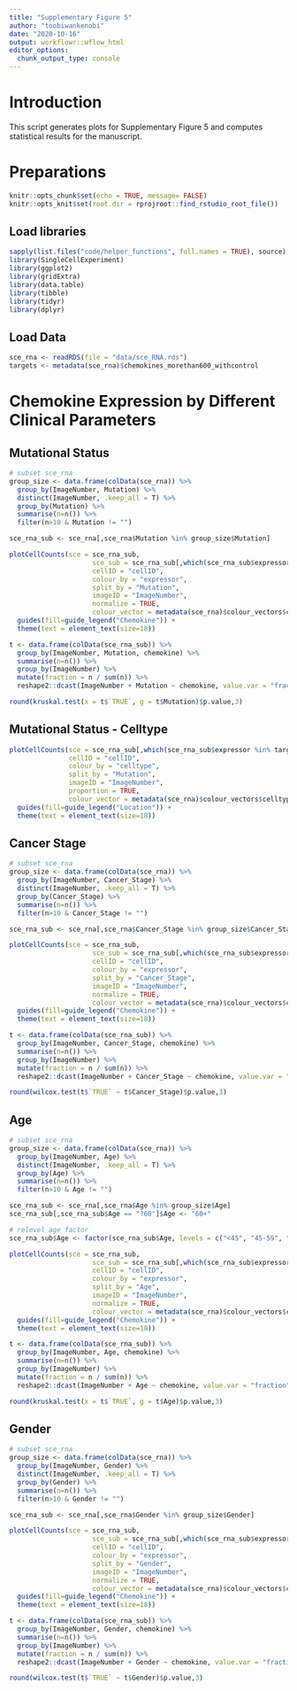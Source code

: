 ```yaml
---
title: "Supplementary Figure 5"
author: "toobiwankenobi"
date: "2020-10-16"
output: workflowr::wflow_html
editor_options:
  chunk_output_type: console
---
```


# Introduction
This script generates plots for Supplementary Figure 5 and computes statistical results for the manuscript.

# Preparations

```r
knitr::opts_chunk$set(echo = TRUE, message= FALSE)
knitr::opts_knit$set(root.dir = rprojroot::find_rstudio_root_file())
```

## Load libraries

```r
sapply(list.files("code/helper_functions", full.names = TRUE), source)
library(SingleCellExperiment)
library(ggplot2)
library(gridExtra)
library(data.table)
library(tibble)
library(tidyr)
library(dplyr)
```

## Load Data

```r
sce_rna <- readRDS(file = "data/sce_RNA.rds")
targets <- metadata(sce_rna)$chemokines_morethan600_withcontrol
```

# Chemokine Expression by Different Clinical Parameters

## Mutational Status

```r
# subset sce_rna
group_size <- data.frame(colData(sce_rna)) %>%
  group_by(ImageNumber, Mutation) %>%
  distinct(ImageNumber, .keep_all = T) %>%
  group_by(Mutation) %>%
  summarise(n=n()) %>%
  filter(n>10 & Mutation != "")

sce_rna_sub <- sce_rna[,sce_rna$Mutation %in% group_size$Mutation]

plotCellCounts(sce = sce_rna_sub, 
                     sce_sub = sce_rna_sub[,which(sce_rna_sub$expressor %in% targets)],
                     cellID = "cellID",
                     colour_by = "expressor",
                     split_by = "Mutation",
                     imageID = "ImageNumber",
                     normalize = TRUE,
                     colour_vector = metadata(sce_rna)$colour_vectors$chemokine_combinations) + 
  guides(fill=guide_legend("Chemokine")) +
  theme(text = element_text(size=18))

t <- data.frame(colData(sce_rna_sub)) %>%
  group_by(ImageNumber, Mutation, chemokine) %>%
  summarise(n=n()) %>%
  group_by(ImageNumber) %>%
  mutate(fraction = n / sum(n)) %>%
  reshape2::dcast(ImageNumber + Mutation ~ chemokine, value.var = "fraction")

round(kruskal.test(x = t$`TRUE`, g = t$Mutation)$p.value,3)
```

## Mutational Status - Celltype 

```r
plotCellCounts(sce = sce_rna_sub[,which(sce_rna_sub$expressor %in% targets)],
               cellID = "cellID",
               colour_by = "celltype",
               split_by = "Mutation",
               imageID = "ImageNumber",
               proportion = TRUE,
               colour_vector = metadata(sce_rna)$colour_vectors$celltype) + 
  guides(fill=guide_legend("Location")) +
  theme(text = element_text(size=18))
```

## Cancer Stage

```r
# subset sce_rna
group_size <- data.frame(colData(sce_rna)) %>%
  group_by(ImageNumber, Cancer_Stage) %>%
  distinct(ImageNumber, .keep_all = T) %>%
  group_by(Cancer_Stage) %>%
  summarise(n=n()) %>%
  filter(n>10 & Cancer_Stage != "")

sce_rna_sub <- sce_rna[,sce_rna$Cancer_Stage %in% group_size$Cancer_Stage]

plotCellCounts(sce = sce_rna_sub, 
                     sce_sub = sce_rna_sub[,which(sce_rna_sub$expressor %in% targets)],
                     cellID = "cellID",
                     colour_by = "expressor",
                     split_by = "Cancer_Stage",
                     imageID = "ImageNumber",
                     normalize = TRUE,
                     colour_vector = metadata(sce_rna)$colour_vectors$chemokine_combinations) + 
  guides(fill=guide_legend("Chemokine")) +
  theme(text = element_text(size=18))

t <- data.frame(colData(sce_rna_sub)) %>%
  group_by(ImageNumber, Cancer_Stage, chemokine) %>%
  summarise(n=n()) %>%
  group_by(ImageNumber) %>%
  mutate(fraction = n / sum(n)) %>%
  reshape2::dcast(ImageNumber + Cancer_Stage ~ chemokine, value.var = "fraction")

round(wilcox.test(t$`TRUE` ~ t$Cancer_Stage)$p.value,3)
```

## Age

```r
# subset sce_rna
group_size <- data.frame(colData(sce_rna)) %>%
  group_by(ImageNumber, Age) %>%
  distinct(ImageNumber, .keep_all = T) %>%
  group_by(Age) %>%
  summarise(n=n()) %>%
  filter(n>10 & Age != "")

sce_rna_sub <- sce_rna[,sce_rna$Age %in% group_size$Age]
sce_rna_sub[,sce_rna_sub$Age == "?60"]$Age <- "60+"

# relevel age factor
sce_rna_sub$Age <- factor(sce_rna_sub$Age, levels = c("<45", "45-59", "60+"))

plotCellCounts(sce = sce_rna_sub, 
                     sce_sub = sce_rna_sub[,which(sce_rna_sub$expressor %in% targets)],
                     cellID = "cellID",
                     colour_by = "expressor",
                     split_by = "Age",
                     imageID = "ImageNumber",
                     normalize = TRUE,
                     colour_vector = metadata(sce_rna)$colour_vectors$chemokine_combinations) + 
  guides(fill=guide_legend("Chemokine")) +
  theme(text = element_text(size=18))

t <- data.frame(colData(sce_rna_sub)) %>%
  group_by(ImageNumber, Age, chemokine) %>%
  summarise(n=n()) %>%
  group_by(ImageNumber) %>%
  mutate(fraction = n / sum(n)) %>%
  reshape2::dcast(ImageNumber + Age ~ chemokine, value.var = "fraction")

round(kruskal.test(x = t$`TRUE`, g = t$Age)$p.value,3)
```

## Gender

```r
# subset sce_rna
group_size <- data.frame(colData(sce_rna)) %>%
  group_by(ImageNumber, Gender) %>%
  distinct(ImageNumber, .keep_all = T) %>%
  group_by(Gender) %>%
  summarise(n=n()) %>%
  filter(n>10 & Gender != "")

sce_rna_sub <- sce_rna[,sce_rna$Gender %in% group_size$Gender]

plotCellCounts(sce = sce_rna_sub, 
                     sce_sub = sce_rna_sub[,which(sce_rna_sub$expressor %in% targets)],
                     cellID = "cellID",
                     colour_by = "expressor",
                     split_by = "Gender",
                     imageID = "ImageNumber",
                     normalize = TRUE,
                     colour_vector = metadata(sce_rna)$colour_vectors$chemokine_combinations) + 
  guides(fill=guide_legend("Chemokine")) +
  theme(text = element_text(size=18))

t <- data.frame(colData(sce_rna_sub)) %>%
  group_by(ImageNumber, Gender, chemokine) %>%
  summarise(n=n()) %>%
  group_by(ImageNumber) %>%
  mutate(fraction = n / sum(n)) %>%
  reshape2::dcast(ImageNumber + Gender ~ chemokine, value.var = "fraction")

round(wilcox.test(t$`TRUE` ~ t$Gender)$p.value,3)
```
